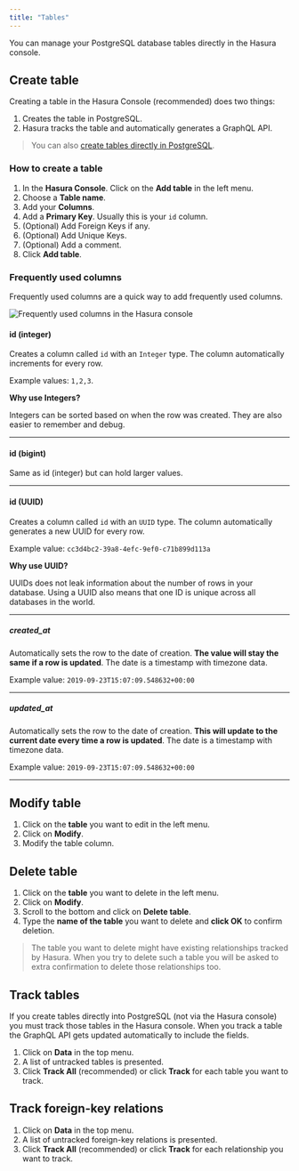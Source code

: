 ```yaml
---
title: "Tables"
---
```


You can manage your PostgreSQL database tables directly in the Hasura console.

## Create table

Creating a table in the Hasura Console (recommended) does two things:

1. Creates the table in PostgreSQL.
2. Hasura tracks the table and automatically generates a GraphQL API.

> You can also [create tables directly in PostgreSQL](/postgresql/create-tables-in-postgresql).

### How to create a table

1. In the **Hasura Console**. Click on the **Add table** in the left menu.
2. Choose a **Table name**.
3. Add your **Columns**.
4. Add a **Primary Key**. Usually this is your `id` column.
5. (Optional) Add Foreign Keys if any.
6. (Optional) Add Unique Keys.
7. (Optional) Add a comment.
8. Click **Add table**.

### Frequently used columns

Frequently used columns are a quick way to add frequently used columns.

![Frequently used columns in the Hasura console](/images/hasura/frequently-used-columns.png)

#### id (integer)

Creates a column called `id` with an `Integer` type. The column automatically increments for every row.

Example values: `1,2,3`.

**Why use Integers?**

Integers can be sorted based on when the row was created. They are also easier to remember and debug.

---

#### id (bigint)

Same as id (integer) but can hold larger values.

---

#### id (UUID)

Creates a column called `id` with an `UUID` type. The column automatically generates a new UUID for every row.

Example value: `cc3d4bc2-39a8-4efc-9ef0-c71b899d113a`

**Why use UUID?**

UUIDs does not leak information about the number of rows in your database. Using a UUID also means that one ID is unique across all databases in the world.

---

##### created_at

Automatically sets the row to the date of creation. **The value will stay the same if a row is updated**. The date is a timestamp with timezone data.

Example value: `2019-09-23T15:07:09.548632+00:00`

---

##### updated_at

Automatically sets the row to the date of creation. **This will update to the current date every time a row is updated**. The date is a timestamp with timezone data.

Example value: `2019-09-23T15:07:09.548632+00:00`

---

## Modify table

1. Click on the **table** you want to edit in the left menu.
2. Click on **Modify**.
3. Modify the table column.

## Delete table

1. Click on the **table** you want to delete in the left menu.
2. Click on **Modify**.
3. Scroll to the bottom and click on **Delete table**.
4. Type the **name of the table** you want to delete and **click OK** to confirm deletion.

> The table you want to delete might have existing relationships tracked by Hasura. When you try to delete such a table you will be asked to extra confirmation to delete those relationships too.

## Track tables

If you create tables directly into PostgreSQL (not via the Hasura console) you must track those tables in the Hasura console. When you track a table the GraphQL API gets updated automatically to include the fields.

1. Click on **Data** in the top menu.
2. A list of untracked tables is presented.
3. Click **Track All** (recommended) or click **Track** for each table you want to track.

## Track foreign-key relations

1. Click on **Data** in the top menu.
2. A list of untracked foreign-key relations is presented.
3. Click **Track All** (recommended) or click **Track** for each relationship you want to track.
